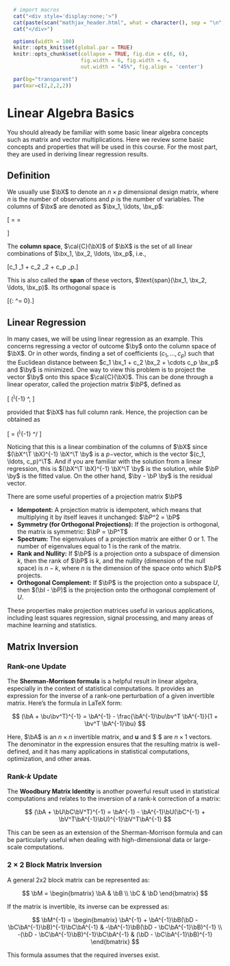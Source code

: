```r
  # import macros
  cat("<div style='display:none;'>")
  cat(paste(scan("mathjax_header.html", what = character(), sep = "\n", quiet = TRUE), collapse = "\n"))
  cat("</div>")
```

```r
  options(width = 100)
  knitr::opts_knit$set(global.par = TRUE)
  knitr::opts_chunk$set(collapse = TRUE, fig.dim = c(6, 6), 
                        fig.width = 6, fig.width = 6,
                        out.width = "45%", fig.align = 'center')
```

```r
  par(bg="transparent")
  par(mar=c(2,2,2,2))
```

# Linear Algebra Basics

You should already be familiar with some basic linear algebra concepts such as matrix and vector multiplications. Here we review some basic concepts and properties that will be used in this course. For the most part, they are used in deriving linear regression results. 


## Definition

We usually use $\bX$ to denote an $n \times p$ dimensional design matrix, where $n$ is the number of observations and $p$ is the number of variables. The columns of $\bx$ are denoted as $\bx_1, \ldots, \bx_p$:

\[
\bX = \begin{pmatrix}
x_{11} & x_{12} & \cdots & x_{1p}\\
x_{21} & x_{22} & \cdots & x_{2p}\\
\vdots & \vdots & \ddots & \vdots\\
x_{m1} & x_{n2} & \cdots & x_{np}\\
\end{pmatrix} = 
\begin{pmatrix}
\bx_1 & \bx_2 & \cdots & \bx_p\\
\end{pmatrix}
\]

The __column space__, $\cal{C}(\bX)$ of $\bX$ is the set of all linear combinations of $\bx_1, \bx_2, \ldots, \bx_p$, i.e., 

\[c_1 \bx_1 + c_2 \bx_2 + \cdots c_p \bx_p.\]

This is also called the __span__ of these vectors, $\text{span}(\bx_1, \bx_2, \ldots, \bx_p)$. Its orthogonal space is 

\[\{\bv: \bX^\T \bv = 0\}.\]

## Linear Regression

In many cases, we will be using linear regression as an example. This concerns regressing a vector of outcome $\by$ onto the column space of $\bX$. Or in other words, finding a set of coefficients $(c_1, \ldots, c_p)$ such that the Euclidean distance between $c_1 \bx_1 + c_2 \bx_2 + \cdots c_p \bx_p$ and $\by$ is minimized. One way to view this problem is to project the vector $\by$ onto this space $\cal{C}(\bX)$. This can be done through a linear operator, called the projection matrix $\bP$, defined as 

\[ \bX (\bX^\T \bX)^{-1} \bX^\T, \]

provided that $\bX$ has full column rank. Hence, the projection can be obtained as 

\[ \bP \by = \bX (\bX^\T \bX)^{-1} \bX^\T \by/ \]

Noticing that this is a linear combination of the columns of $\bX$ since $(\bX^\T \bX)^{-1} \bX^\T \by$ is a $p-$vector, which is the vector $(c_1, \ldots, c_p)^\T$. And if you are familiar with the solution from a linear regression, this is $(\bX^\T \bX)^{-1} \bX^\T \by$ is the solution, while $\bP \by$ is the fitted value. On the other hand, $\by - \bP \by$ is the residual vector. 

There are some useful properties of a projection matrix $\bP$ 

  * **Idempotent:** A projection matrix is idempotent, which means that multiplying it by itself leaves it unchanged:
   $\bP^2 = \bP$
  * **Symmetry (for Orthogonal Projections):** If the projection is orthogonal, the matrix is symmetric:
   $\bP = \bP^T$
  * **Spectrum:** The eigenvalues of a projection matrix are either 0 or 1. The number of eigenvalues equal to 1 is the rank of the matrix.
  * **Rank and Nullity:** If $\bP$ is a projection onto a subspace of dimension $k$, then the rank of $\bP$ is $k$, and the nullity (dimension of the null space) is $n - k$, where $n$ is the dimension of the space onto which $\bP$ projects.
  * **Orthogonal Complement:** If $\bP$ is the projection onto a subspace $U$, then $(\bI - \bP)$ is the projection onto the orthogonal complement of $U$.

These properties make projection matrices useful in various applications, including least squares regression, signal processing, and many areas of machine learning and statistics.

## Matrix Inversion

### Rank-one Update {#linearalgebra-SM}

The __Sherman-Morrison formula__ is a helpful result in linear algebra, especially in the context of statistical computations. It provides an expression for the inverse of a rank-one perturbation of a given invertible matrix. Here's the formula in LaTeX form:

$$
(\bA + \bu\bv^T)^{-1} = \bA^{-1} - \frac{\bA^{-1}\bu\bv^T \bA^{-1}}{1 + \bv^T \bA^{-1}\bu}
$$

Here, $\bA$ is an $n \times n$ invertible matrix, and $\mathbf{u}$ and $ \mathbf{v} $ are $n \times 1$ vectors. The denominator in the expression ensures that the resulting matrix is well-defined, and it has many applications in statistical computations, optimization, and other areas.

### Rank-$k$ Update

The __Woodbury Matrix Identity__ is another powerful result used in statistical computations and relates to the inversion of a rank-k correction of a matrix:

$$
(\bA + \bU\bC\bV^T)^{-1} = \bA^{-1} - \bA^{-1}\bU(\bC^{-1} + \bV^T\bA^{-1}\bU)^{-1}\bV^T\bA^{-1}
$$

This can be seen as an extension of the Sherman-Morrison formula and can be particularly useful when dealing with high-dimensional data or large-scale computations.

### 2 $\times$ 2 Block Matrix Inversion

A general 2x2 block matrix can be represented as:

$$
\bM = \begin{bmatrix} \bA & \bB \\ \bC & \bD \end{bmatrix}
$$

If the matrix is invertible, its inverse can be expressed as:

$$
\bM^{-1} = \begin{bmatrix} \bA^{-1} + \bA^{-1}\bB(\bD - \bC\bA^{-1}\bB)^{-1}\bC\bA^{-1} & -\bA^{-1}\bB(\bD - \bC\bA^{-1}\bB)^{-1} \\ -(\bD - \bC\bA^{-1}\bB)^{-1}\bC\bA^{-1} & (\bD - \bC\bA^{-1}\bB)^{-1} \end{bmatrix}
$$

This formula assumes that the required inverses exist.